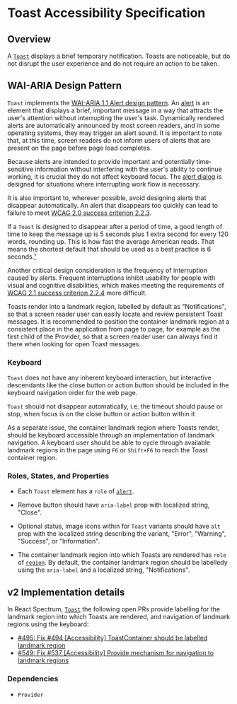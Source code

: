 <!-- Copyright 2020 Adobe. All rights reserved.
This file is licensed to you under the Apache License, Version 2.0 (the "License");
you may not use this file except in compliance with the License. You may obtain a copy
of the License at http://www.apache.org/licenses/LICENSE-2.0
Unless required by applicable law or agreed to in writing, software distributed under
the License is distributed on an "AS IS" BASIS, WITHOUT WARRANTIES OR REPRESENTATIONS
OF ANY KIND, either express or implied. See the License for the specific language
governing permissions and limitations under the License. -->

# Toast Accessibility Specification

## Overview

A [`Toast`](https://react-spectrum.corp.adobe.com/components/Toast) displays a brief temporary notification. Toasts are noticeable, but do not disrupt the user experience and do not require an action to be taken.

## WAI-ARIA Design Pattern

`Toast` implements the [WAI-ARIA 1.1 Alert design pattern](https://www.w3.org/TR/wai-aria-practices-1.1/#alert).
An [alert](https://www.w3.org/TR/wai-aria-1.1/#alert) is an element that displays a brief, important message in a way that attracts the user's attention without interrupting the user's task.
Dynamically rendered alerts are automatically announced by most screen readers, and in some operating systems, they may trigger an alert sound.
It is important to note that, at this time, screen readers do not inform users of alerts that are present on the page before page load completes.

Because alerts are intended to provide important and potentially time-sensitive information without interfering with the user's ability to continue working, it is crucial they do not affect keyboard focus. The [alert dialog](https://www.w3.org/TR/wai-aria-practices-1.1/#alertdialog) is designed for situations where interrupting work flow is necessary.

It is also important to, wherever possible, avoid designing alerts that disappear automatically. An alert that disappears too quickly can lead to failure to meet [WCAG 2.0 success criterion 2.2.3](https://www.w3.org/TR/WCAG21/#no-timing).

If a `Toast` is designed to disappear after a period of time, a good length of time to keep the message up is 5 seconds plus 1 extra second for every 120 words, rounding up. This is how fast the average American reads. That means the shortest default that should be used as a best practice is 6 seconds.[¹](https://medium.com/@sheribyrnehaber/designing-toast-messages-for-accessibility-fb610ac364be#65bf)

Another critical design consideration is the frequency of interruption caused by alerts. Frequent interruptions inhibit usability for people with visual and cognitive disabilities, which makes meeting the requirements of [WCAG 2.1 success criterion 2.2.4](https://www.w3.org/TR/WCAG21/#interruptions) more difficult.

Toasts render into a landmark region, labelled by default as "Notifications", so that a screen reader user can easily locate and review persistent Toast messages.
It is recommended to position the container landmark region at a consistent place in the application from page to page, for example as the first child of the Provider, so that a screen reader user can always find it there when looking for open Toast messages.

### Keyboard

`Toast` does not have any inherent keyboard interaction, but interactive descendants like the close button or action button should be included in the keyboard navigation order for the web page.

`Toast` should not disappear automatically, i.e. the timeout should pause or stop, when focus is on the close button or action button within it

As a separate issue, the container landmark region where Toasts render, should be keyboard accessible through an implementation of landmark navigation. A keyboard user should be able to cycle through available landmark regions in the page using `F6` or `Shift+F6` to reach the Toast container region.

### Roles, States, and Properties

- Each `Toast` element has a `role` of [`alert`](https://www.w3.org/TR/wai-aria-1.1/#alert).

- Remove button should have `aria-label` prop with localized string, "Close".

- Optional status, image icons within for `Toast` variants should have `alt` prop with the localized string describing the variant, "Error", "Warning", "Success", or "Information".

- The container landmark region into which Toasts are rendered has `role` of [`region`](https://www.w3.org/TR/wai-aria-1.1/#region). By default, the container landmark region should be labelledy using the `aria-label` and a localized string, "Notifications".

## v2 Implementation details

In React Spectrum, [`Toast`](https://react-spectrum.corp.adobe.com/components/Toast) the following open PRs provide labelling for the landmark region into which Toasts are rendered, and navigation of landmark regions using the keyboard:
- [#495: Fix #494 [Accessibility] ToastContainer should be labelled landmark region](https://github.com/watheia/rsp-kit/pull/495)
- [#549: Fix #537 [Accessibility] Provide mechanism for navigation to landmark regions](https://github.com/watheia/rsp-kit/pull/549)

### Dependencies
- `Provider`
